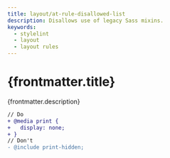 ```yaml
---
title: layout/at-rule-disallowed-list
description: Disallows use of legacy Sass mixins.
keywords:
  - stylelint
  - layout
  - layout rules
---
```



# {frontmatter.title}

<Lede>{frontmatter.description}</Lede>

<RulePreamble category="layout" />

```diff
// Do
+ @media print {
+   display: none;
+ }
// Don't
- @include print-hidden;
```

<RulePostamble />
